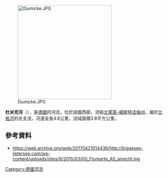 {{Onesource|time=2020-07-17T13:37:44+00:00}}
{{Coord|51|4|41.5|N|7|50|2|E|display=title}}
[[Image:Dumicke.JPG|300px]]

'''杜米克河'''（{{lang-de|Dumicke}}），是[[德國|德國]]的河流，位於該國西部，流經[[北萊茵-威斯特法倫州|北萊茵-威斯特法倫州]]，屬於[[比格河|比格河]]的左支流，河道全長4.6公里，流域面積3.8平方公里。

==參考資料==
* https://web.archive.org/web/20170421014438/http://biggesee-listersee.com/wp-content/uploads/sites/6/2015/03/00_Flurkarte_A5_ansicht.jpg

{{Germany-geo-stub}}
[[Category:德國河流|Category:德國河流]]